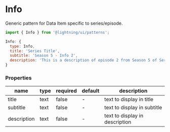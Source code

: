 
# Info

Generic pattern for Data Item specific to series/episode.

```js
import { Info } from '@lightning/ui/patterns';

Info: {
  type: Info,
  title: 'Series Title',
  subtitle: 'Season 5 - Info 2',
  description: 'This is a description of episode 2 from Season 5 of Series Title'
}
```

<Canvas>
  <Story id="patterns-info--basic" />
</Canvas>

### Properties

name|type|required|default|description
--|--|--|--|--
title|text|false|-|text to display in title
subtitle|text|false|-|text to display in subtitle
description|text|false|-|text to display in description



